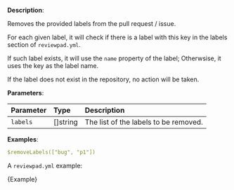 
**Description**:

Removes the provided labels from the pull request / issue.

For each given label, it will check if there is a label with this key in the labels section of `reviewpad.yml`.

If such label exists, it will use the `name` property of the label; Otherwsise, it uses the key as the label name.

If the label does not exist in the repository, no action will be taken.

**Parameters**:

| Parameter    | Type      | Description                            |
| :----------- | :-------- | :------------------------------------- |
| `labels`     | []string  | The list of the labels to be removed.  |

**Examples**:

```yml
$removeLabels(["bug", "p1"])
```

A `reviewpad.yml` example:

<CodeBlock language="yml">{Example}</CodeBlock>
